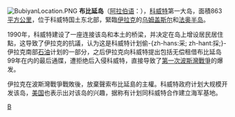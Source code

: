 [[File:BubiyanLocation.PNG|thumb]]
'''布比延岛'''（[[阿拉伯语|阿拉伯语]]：'''{{rtl-lang|ar|جزيرة بوبيان}}'''），[[科威特|科威特]]第一大岛，面積863[[平方公里|平方公里]]，位于科威特国土东北部，緊臨[[伊拉克|伊拉克]]的[[乌姆盖斯尔|乌姆盖斯尔]]和[[法奥半岛|法奥半岛]]。

1990年，科威特建设了一座连接该岛和本土的桥梁，并决定在岛上增设居民居住點，这导致了伊拉克的抗議，认为这是科威特计划偷-{zh-hans:采; zh-hant:採;}-伊拉克南部[[石油|石油]]计划的一部分，之后伊拉克向科威特提出包括无偿租借布比延岛99年在内的最后通牒，遭拒绝后入侵科威特，直接导致了[[第一次波斯灣戰爭|第一次波斯灣戰爭]]的爆发。

伊拉克在波斯灣戰爭戰敗後，放棄聲索布比延島的主權。科威特政府计划大规模开发该岛，[[美国|美国]]也表示出对该岛的兴趣，据称有计划同科威特合作建立海军基地。

{{Indian Ocean Islands}}

[[Category:科威特島嶼|B]]
